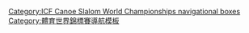 {{Navbox
|name = 世界輕艇激流錦標賽
|title=[[世界輕艇激流錦標賽]]
|state= {{{state|autocollapse}}}
|listclass = hlist
|image=[[Image:Canoeing (slalom) pictogram.svg|70px]]
|list1=
* [[1949年世界輕艇激流錦標賽|1949]]
* [[1951年世界輕艇激流錦標賽|1951]]
* [[1953年世界輕艇激流錦標賽|1953]]
* [[1955年世界輕艇激流錦標賽|1955]]
* [[1957年世界輕艇激流錦標賽|1957]]
* [[1959年世界輕艇激流錦標賽|1959]]
* [[1961年世界輕艇激流錦標賽|1961]]
* [[1963年世界輕艇激流錦標賽|1963]]
* [[1965年世界輕艇激流錦標賽|1965]]
* [[1967年世界輕艇激流錦標賽|1967]]
* [[1969年世界輕艇激流錦標賽|1969]]
* [[1971年世界輕艇激流錦標賽|1971]]
* [[1973年世界輕艇激流錦標賽|1973]]
* [[1975年世界輕艇激流錦標賽|1975]]
* [[1977年世界輕艇激流錦標賽|1977]]
* [[1979年世界輕艇激流錦標賽|1979]]
* [[1981年世界輕艇激流錦標賽|1981]]
* [[1983年世界輕艇激流錦標賽|1983]]
* [[1985年世界輕艇激流錦標賽|1985]]
* [[1987年世界輕艇激流錦標賽|1987]]
* [[1989年世界輕艇激流錦標賽|1989]]
* [[1991年世界輕艇激流錦標賽|1991]]
* [[1993年世界輕艇激流錦標賽|1993]]
* [[1995年世界輕艇激流錦標賽|1995]]
* [[1997年世界輕艇激流錦標賽|1997]]
* [[1999年世界輕艇激流錦標賽|1999]]
* [[2002年世界輕艇激流錦標賽|2002]]
* [[2003年世界輕艇激流錦標賽|2003]]
* [[2005年世界輕艇激流錦標賽|2005]]
* [[2006年世界輕艇激流錦標賽|2006]]
* [[2007年世界輕艇激流錦標賽|2007]]
* [[2009年世界輕艇激流錦標賽|2009]]
* [[2010年世界輕艇激流錦標賽|2010]]
* [[2011年世界輕艇激流錦標賽|2011]]
* [[2013年世界輕艇激流錦標賽|2013]]
* [[2014年世界輕艇激流錦標賽|2014]]
* [[2015年世界輕艇激流錦標賽|2015]]
* [[2017年世界輕艇激流錦標賽|2017]]
* [[2018年世界輕艇激流錦標賽|2018]]
* [[2019年世界輕艇激流錦標賽|2019]]
* [[2021年世界皮划艇激流锦标赛|2021]]
}}<noinclude>
{{collapsible option}}
[[Category:ICF Canoe Slalom World Championships navigational boxes]]
[[Category:體育世界錦標賽導航模板]]
</noinclude>